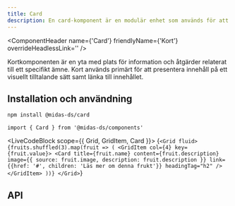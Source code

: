 ```yaml
---
title: Card
description: En card-komponent är en modulär enhet som används för att presentera innehåll på ett strukturerat och visuellt tilltalande sätt.
---
```



<ComponentHeader
  name={'Card'}
  friendlyName={'Kort'}
  overrideHeadlessLink=''
/>

Kortkomponenten är en yta med plats för information och åtgärder relaterat till ett specifikt ämne. Kort används primärt för att presentera innehåll på ett visuellt tilltalande sätt samt länka till innehållet.

## Installation och användning

```bash npm2yarn
npm install @midas-ds/card
```

```tsx
import { Card } from '@midas-ds/components'
```

<LiveCodeBlock scope={{ Grid, GridItem, Card }}>
  {`<Grid fluid>
  {fruits.shuffled(3).map(fruit => (
    <GridItem col={4} key={fruit.value}>
      <Card
        title={fruit.name}
        content={fruit.description}
        image={{ source: fruit.image, description: fruit.description }}
        link={{href: '#', children: 'Läs mer om denna frukt'}}
        headingTag="h2"
      />
    </GridItem>
  ))}
</Grid>`}
</LiveCodeBlock>

## API

<PropTable name='Card' />
